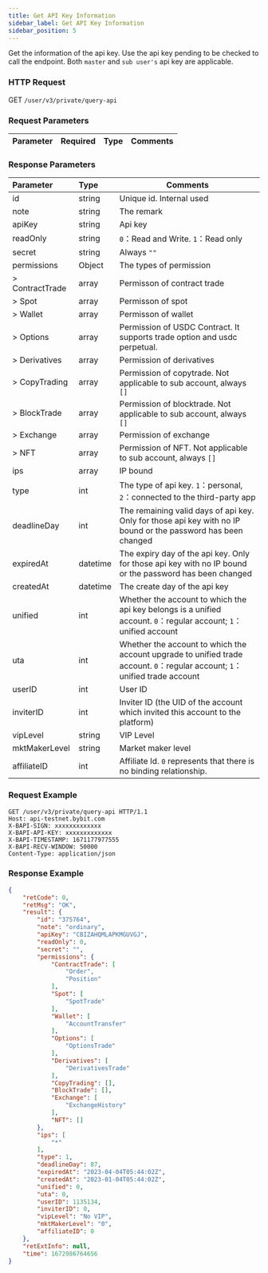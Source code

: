 ```yaml
---
title: Get API Key Information
sidebar_label: Get API Key Information
sidebar_position: 5
---
```

Get the information of the api key. Use the api key pending to be checked to call the endpoint. Both `master` and `sub user's` api key are applicable.

### HTTP Request
GET `/user/v3/private/query-api`

### Request Parameters
| Parameter | Required | Type | Comments|
|:----- |:-------|:-----|------ |

### Response Parameters
| Parameter | Type | Comments|
|:----- |:-----|----- |
|id |string |Unique id. Internal used|
|note |string |The remark |
|apiKey |string |Api key |
|readOnly |string |`0`：Read and Write. `1`：Read only |
|secret |string |Always `""` |
|permissions |Object |The types of permission |
|> ContractTrade |array |Permisson of contract trade |
|> Spot |array |Permisson of spot |
|> Wallet |array |Permisson of wallet |
|> Options |array |Permission of USDC Contract. It supports trade option and usdc perpetual. |
|> Derivatives |array |Permission of derivatives |
|> CopyTrading |array |Permission of copytrade. Not applicable to sub account, always `[]`|
|> BlockTrade |array |Permission of blocktrade. Not applicable to sub account, always `[]`|
|> Exchange |array |Permission of exchange |
|> NFT |array |Permission of NFT. Not applicable to sub account, always `[]` |
|ips |array |IP bound|
|type |int |The type of api key. `1`：personal, `2`：connected to the third-party app |
|deadlineDay |int |The remaining valid days of api key. Only for those api key with no IP bound or the password has been changed |
|expiredAt |datetime |The expiry day of the api key. Only for those api key with no IP bound or the password has been changed|
|createdAt |datetime |The create day of the api key |
|unified |int |Whether the account to which the api key belongs is a unified account. `0`：regular account; `1`：unified account |
|uta |int |Whether the account to which the account upgrade to unified trade account. `0`：regular account; `1`：unified trade account |
|userID |int |User ID |
|inviterID |int |Inviter ID (the UID of the account which invited this account to the platform) |
|vipLevel |string |VIP Level |
|mktMakerLevel |string |Market maker level |
|affiliateID |int |Affiliate Id. `0` represents that there is no binding relationship. |


### Request Example

<Tabs>
<TabItem value="console" label="Console">

```http
GET /user/v3/private/query-api HTTP/1.1
Host: api-testnet.bybit.com
X-BAPI-SIGN: xxxxxxxxxxxxx
X-BAPI-API-KEY: xxxxxxxxxxxxx
X-BAPI-TIMESTAMP: 1671177977555
X-BAPI-RECV-WINDOW: 50000
Content-Type: application/json
```

</TabItem>
</Tabs>

### Response Example

<Tabs>
<TabItem value="js linear" label="assets">

```json
{
    "retCode": 0,
    "retMsg": "OK",
    "result": {
        "id": "375764",
        "note": "ordinary",
        "apiKey": "CBIZAHQMLAPKMGUVGJ",
        "readOnly": 0,
        "secret": "",
        "permissions": {
            "ContractTrade": [
                "Order",
                "Position"
            ],
            "Spot": [
                "SpotTrade"
            ],
            "Wallet": [
                "AccountTransfer"
            ],
            "Options": [
                "OptionsTrade"
            ],
            "Derivatives": [
                "DerivativesTrade"
            ],
            "CopyTrading": [],
            "BlockTrade": [],
            "Exchange": [
                "ExchangeHistory"
            ],
            "NFT": []
        },
        "ips": [
            "*"
        ],
        "type": 1,
        "deadlineDay": 87,
        "expiredAt": "2023-04-04T05:44:02Z",
        "createdAt": "2023-01-04T05:44:02Z",
        "unified": 0,
        "uta": 0,
        "userID": 1135134,
        "inviterID": 0,
        "vipLevel": "No VIP",
        "mktMakerLevel": "0",
        "affiliateID": 0
    },
    "retExtInfo": null,
    "time": 1672986764656
}
```
</TabItem>
</Tabs>
